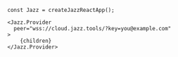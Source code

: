 ```tsx
const Jazz = createJazzReactApp();

<Jazz.Provider
  peer="wss://cloud.jazz.tools/?key=you@example.com"
>
    {children}
</Jazz.Provider>
```
